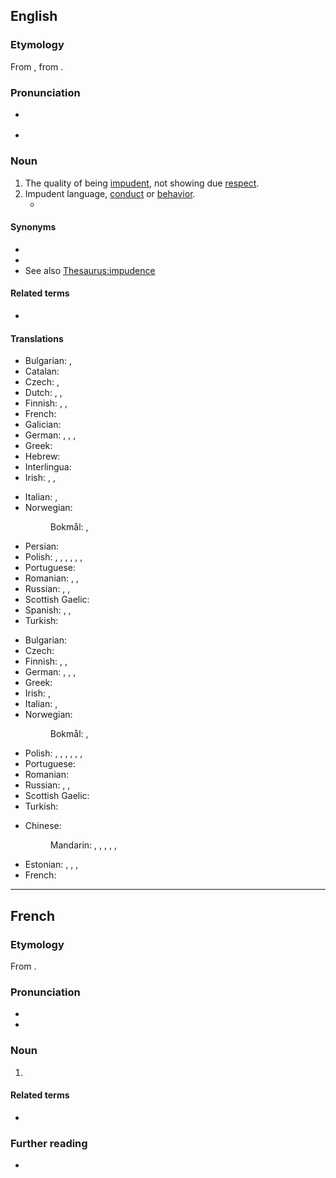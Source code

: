 ==English==

===Etymology===
From {{der|en|frm|impudence}}, from {{der|en|la|impudentia}}.

===Pronunciation===
* {{a|US}} {{IPA|en|/ˈɪmpjədəns/|/ˈɪmpjudəns/}}
* {{audio|en|LL-Q1860 (eng)-Vealhurl-impudence.wav|Audio (UK)}}

===Noun===
{{en-noun|~}}

# The quality of being [[impudent]], not showing due [[respect]].
# Impudent language, [[conduct]] or [[behavior]].
#* {{quote-book|en|year=1918|author={{w|W. B. Maxwell}}
|title=The Mirror and the Lamp
|chapter=2|url=http://openlibrary.org/works/OL1097634W
|passage=''That'' the young Mr. Churchills liked—but they did not like him coming round of an evening and drinking weak whisky-and-water while he held forth on railway debentures and corporation loans. Mr. Barrett, however, by fawning and flattery, seemed to be able to make not only Mrs. Churchill but everyone else do what he desired. And if the arts of humbleness failed him, he overcame you by sheer '''impudence'''.}}

====Synonyms====
* {{l|en|cheek}}
* {{l|en|sauciness}}
* See also [[Thesaurus:impudence]]

====Related terms====
* {{l|en|impudent}}

====Translations====
{{trans-top|quality of being impudent}}
* Bulgarian: {{t+|bg|наха́лство|n}}, {{t+|bg|дъ́рзост|f}}
* Catalan: {{t|ca|impudència|f}}
* Czech: {{t+|cs|drzost|f}}, {{t+|cs|nestydatost|f}}
* Dutch: {{t+|nl|onbeschoftheid|f}}, {{t+|nl|onbeschaamdheid|f}},
* Finnish: {{t+|fi|röyhkeys}}, {{t+|fi|häpeämättömyys}}, {{t+|fi|julkeus}}
* French: {{t+|fr|impudence|f}}
* Galician: {{t|gl|impudencia|f}}
* German: {{t|de|Flegelei|f}}, {{t+|de|Frechheit|f}}, {{t+|de|Unverschämtheit|f}}, {{t|de|Vermessenheit|f}}
* Greek: {{t+|el|θράσος|n}}
* Hebrew: {{t|he|עזות-מצח|f|tr=azút-métzakh}}
* Interlingua: {{t|ia|impudentia}}
* Irish: {{t|ga|brusaireacht|f}}, {{t|ga|gearr-aighneas|m}}, {{t|ga|dailtíneacht|f}}
{{trans-mid}}
* Italian: {{t+|it|impudenza|f}}, {{t+|it|sfrontatezza|f}}
* Norwegian:
*: Bokmål: {{t|nb|frekkhet|m|f}}, {{t+|nb|uforskammethet|m|f}}
* Persian: {{t+|fa|بی‌ادبی|tr=bi-adabi}}
* Polish: {{t+|pl|arogancja|f}}, {{t+|pl|bezczelność|f}}, {{t+|pl|bezwstydność|f}}, {{t|pl|hucpiarstwo|n}}, {{t|pl|impertynenckość|f}}, {{t+|pl|zuchwalstwo|n}}, {{t+|pl|zuchwałość|f}}
* Portuguese: {{t+|pt|impudência|f}}
* Romanian: {{t+|ro|obrăznicie|f}}, {{t+|ro|impudoare|f}}, {{t|ro|impudență|f}}
* Russian: {{t+|ru|на́глость|f}}, {{t+|ru|де́рзость|f}}, {{t+|ru|наха́льство|n}}
* Scottish Gaelic: {{t|gd|sgimilearachd|f}}
* Spanish: {{t+|es|impudencia|f}}, {{t+|es|descaro|m}}, {{t|es|desenvoltura}}
* Turkish: {{t+|tr|arsızlık}}
{{trans-bottom}}

{{trans-top|impudent language, conduct or behavior}}
* Bulgarian: {{t+|bg|безо́чие|n}}
* Czech: {{t+|cs|drzost|f}}
* Finnish: {{t+|fi|röyhkeys}}, {{t+|fi|häpeämättömyys}}, {{t+|fi|julkeus}}
* German: {{t|de|Flegelei|f}}, {{t+|de|Frechheit|f}}, {{t+|de|Unverschämtheit|f}}, {{t|de|Vermessenheit|f}}
* Greek: {{t+|el|θράσος|n}}
* Irish: {{t|ga|brusaireacht|f}}, {{t|ga|gearr-aighneas|m}}
* Italian: {{t+|it|impudenza|f}}, {{t+|it|sfrontatezza|f}}
* Norwegian:
*: Bokmål: {{t|nb|frekkhet|m|f}}, {{t+|nb|uforskammethet|m|f}}
{{trans-mid}}
* Polish: {{t+|pl|arogancja|f}}, {{t+|pl|bezczelność|f}}, {{t+|pl|bezwstydność|f}}, {{t|pl|hucpiarstwo|n}}, {{t|pl|impertynenckość|f}}, {{t+|pl|zuchwalstwo|n}}, {{t+|pl|zuchwałość|f}}
* Portuguese: {{t+|pt|impudência|f}}
* Romanian: {{t+|ro|obrăznicie|f}}
* Russian: {{t+|ru|на́глость|f}}, {{t+|ru|де́рзость|f}}, {{t+|ru|наха́льство|n}}
* Scottish Gaelic: {{t|gd|sgimilearachd|f}}
* Turkish: {{t+|tr|arsızlık|s}}
{{trans-bottom}}

{{checktrans-top}}
* Chinese:
*: Mandarin: {{t+check|cmn|厚臉皮}}, {{t+check|cmn|厚脸皮|tr=hòu liǎnpí}}, {{t+check|cmn|厚顏}}, {{t+check|cmn|厚颜|tr=hòuyán}}, {{t+check|cmn|無恥}}, {{t+check|cmn|无耻|tr=wúchǐ}}
{{trans-mid}}
* Estonian: {{t-check|et|lugupidamatus}}, {{t-check|et|ninakus}}, {{t-check|et|häbematus}}, {{t-check|et|jultumus}}
* French: {{t+check|fr|impudence|f}}
{{trans-bottom}}

----

==French==

===Etymology===
From {{der|fr|la|impudentia}}.

===Pronunciation===
* {{fr-IPA}}
* {{homophones|fr|impudences}}

===Noun===
{{fr-noun|f}}

# {{l|en|impudence}}

====Related terms====
* {{l|fr|impudent}}

===Further reading===
* {{R:TLFi}}
